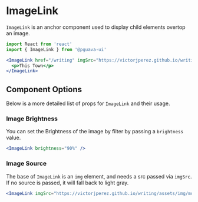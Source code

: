 

# ImageLink

`ImageLink` is an anchor component used to display child elements overtop an image.


<Canvas>
    <Story id="core-ui-image-link--main-story"/>
</Canvas>

```jsx
import React from 'react'
import { ImageLink } from '@pguava-ui'

<ImageLink href="/writing" imgSrc="https://victorjperez.github.io/writing/assets/img/morgantown.jpg">
  <p>This Town</p>
</ImageLink>
```

## Component Options

<ArgsTable of={ImageLink} />

Below is a more detailed list of props for `ImageLink` and their usage.

### Image Brightness

You can set the Brightness of the image by filter by passing a `brightness` value.

```jsx
<ImageLink brightness="90%" />
```

### Image Source

The base of `ImageLink` is an `img` element, and needs a src passed via `imgSrc`. If no source is passed, it will fall back to light gray.
```jsx
<ImageLink imgSrc="https://victorjperez.github.io/writing/assets/img/morgantown.jpg" />
```

<StorybookDocsFooter />